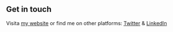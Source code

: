 ## Get in touch

Visita [my website](https://github.io/canodelalcuadra) or find me on other platforms: [Twitter](https://www.twitter.com/lekoarts_de) & [LinkedIn](https://www.linkedin.com/in/lennart-joergens/)
